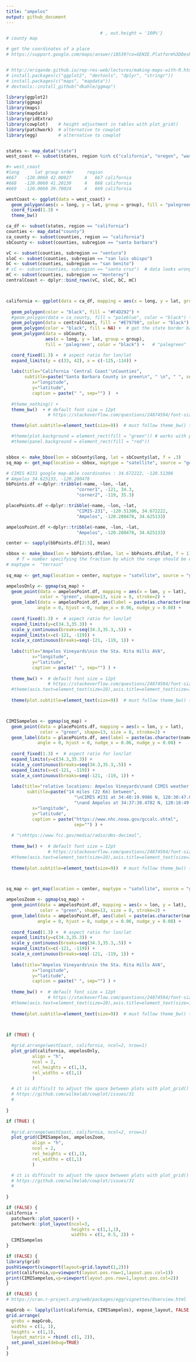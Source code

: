 ```yaml
---
title: "ampelos"
output: github_document
---
```



```r
                                    # , out.height = '100%'}
# county map

# get the coordinates of a place
# https://support.google.com/maps/answer/18539?co=GENIE.Platform%3DDesktop&hl=en


# http://eriqande.github.io/rep-res-web/lectures/making-maps-with-R.html
# install.packages(c("ggplot2", "devtools", "dplyr", "stringr"))
# install.packages(c("maps", "mapdata"))
# devtools::install_github("dkahle/ggmap")

library(ggplot2)
library(ggmap)
library(maps)
library(mapdata)
library(gridExtra)
library(cowplot)    # height adjustment in tables with plot_grid()
library(patchwork)  # alternative to cowplot
library(egg)        # alternative to cowplot


states <- map_data("state")
west_coast <- subset(states, region %in% c("california", "oregon", "washington"))

#> west_coast
#long      lat group order     region
#667   -120.0060 42.00927     4   667 california
#668   -120.0060 41.20139     4   668 california
#669   -120.0060 39.70024     4   669 california

westCoast <- ggplot(data = west_coast) + 
  geom_polygon(aes(x = long, y = lat, group = group), fill = "palegreen", color = "black") +
  coord_fixed(1.3) +
  theme_bw()

ca_df <- subset(states, region == "california")
counties <- map_data("county")
ca_county <- subset(counties, region == "california")
sbCounty <- subset(counties, subregion == "santa barbara")

vC <- subset(counties, subregion == "ventura")
sloC <- subset(counties, subregion == "san luis obispo")
bC <- subset(counties, subregion == "san benito")
# cC <- subset(counties, subregion == "santa cruz")  # data looks wrong
mC <- subset(counties, subregion == "monterey")
centralCoast <- dplyr::bind_rows(vC, sloC, bC, mC)



california <- ggplot(data = ca_df, mapping = aes(x = long, y = lat, group = group)) + 
  
  geom_polygon(color = "black", fill = "#F4D292") + 
  #geom_polygon(data = ca_county, fill = "paleblue", color = "black") +
  geom_polygon(data = centralCoast, fill = "#E79798", color = "black") +
  geom_polygon(color = "black", fill = NA) +  # get the state border back on top
  geom_polygon(data = sbCounty, 
               aes(x = long, y = lat, group = group), 
               fill = 'palegreen', color = "black") +   # "palegreen"

  coord_fixed(1.3) +  # aspect ratio for lon/lat
  expand_limits(y = c(33, 42), x = c(-125,-114)) +
  
  labs(title="California 'Central Coast'\nCounties",
       subtitle=paste("Santa Barbara County in green\n", " \n", " ", sep=""),  # match plot sub-title space
          x="longitude", 
          y="latitude", 
          caption = paste(" ", sep="") )  +
  
  #theme_nothing() +
  theme_bw()  + # default font size = 12pt
                # https://stackoverflow.com/questions/24874594/font-size-confusion-in-ggplot2

  theme(plot.subtitle=element_text(size=9))  # must follow theme_bw() to override default

  #theme(plot.background = element_rect(fill = "green")) # works with plot_grid(), not patchwork
  #theme(panel.background = element_rect(fill = "red"))



```




```r


sbbox <- make_bbox(lon = sbCounty$long, lat = sbCounty$lat, f = .3)
sq_map <- get_map(location = sbbox, maptype = "satellite", source = "google")

# CIMIS #231 google map-able coordinates : 34.672222, -120.51306
# Ampelos 34.625133, -120.280478
bbPoints.df <-dplyr::tribble(~name, ~lon, ~lat, 
                           "corner1", -121, 34.3,
                           "corner2", -119, 35.3)

placePoints.df <-dplyr::tribble(~name, ~lon, ~lat, 
                           "CIMIS-231", -120.51306, 34.672222, 
                           "Ampelos", -120.280478, 34.625133)

ampelosPoint.df <-dplyr::tribble(~name, ~lon, ~lat, 
                           "Ampelos", -120.280478, 34.625133)

center <- sapply(bbPoints.df[2:3], mean)

sbbox <- make_bbox(lon = bbPoints.df$lon, lat = bbPoints.df$lat, f = 1)
    # f = number specifying the fraction by which the range should be extended
# maptype =  "terrain"
  
sq_map <- get_map(location = center, maptype = "satellite", source = "google", zoom=9)


```


```r


ampelosOnly <- ggmap(sq_map) + 
  geom_point(data = ampelosPoint.df, mapping = aes(x = lon, y = lat), 
             color = "green", shape=13, size = 8, stroke=2) +
  geom_label(data = ampelosPoint.df, aes(label = paste(as.character(name), sep="")), 
            angle = 0, hjust = 0, nudge_x = 0.06, nudge_y = 0.08) +
  
  coord_fixed(1.3) +  # aspect ratio for lon/lat
  expand_limits(y=c(34.3,35.3)) +
  scale_y_continuous(breaks=seq(34.3,35.3,.5)) +
  expand_limits(x=c(-121, -119)) +
  scale_x_continuous(breaks=seq(-121, -119, 1)) +
  
  labs(title="Ampelos Vineyards\nin the Sta. Rita Hills AVA",
          x="longitude", 
          y="latitude", 
          caption = paste(" ", sep="") ) +
  
  theme_bw() +  # default font size = 12pt
                # https://stackoverflow.com/questions/24874594/font-size-confusion-in-ggplot2
  #theme(axis.text=element_text(size=10),axis.title=element_text(size=10))
  
  theme(plot.subtitle=element_text(size=9))  # must follow theme_bw() to override default



CIMISampelos <- ggmap(sq_map) + 
  geom_point(data = placePoints.df, mapping = aes(x = lon, y = lat), 
             color = "green", shape=13, size = 8, stroke=2) +
  geom_label(data = placePoints.df, aes(label = paste(as.character(name), sep="")), 
            angle = 0, hjust = 0, nudge_x = 0.06, nudge_y = 0.08) +
  
  coord_fixed(1.3) +  # aspect ratio for lon/lat
  expand_limits(y=c(34.3,35.3)) +
  scale_y_continuous(breaks=seq(34.3,35.3,.5)) +
  expand_limits(x=c(-121, -119)) +
  scale_x_continuous(breaks=seq(-121, -119, 1)) +
  
  labs(title="relative locations: Ampelos Vineyards\nand CIMIS weather station #231",
        subtitle=paste("14 miles (22 Km) between",
                          "\nCIMIS #231 at 34:40:19.9986 N, 120:30:47.0154 W",
                          "\nand Ampelos at 34:37:30.4782 N, 120:16:49.7208 W", sep=""),   
          x="longitude", 
          y="latitude", 
          caption = paste("https://www.nhc.noaa.gov/gccalc.shtml",
                          sep="") ) +
  
  # "\nhttps://www.fcc.gov/media/radio/dms-decimal",
  
  theme_bw() +  # default font size = 12pt
                # https://stackoverflow.com/questions/24874594/font-size-confusion-in-ggplot2
  #theme(axis.text=element_text(size=10),axis.title=element_text(size=10))
  
  theme(plot.subtitle=element_text(size=9))  # must follow theme_bw() to override default




```


```r

sq_map <- get_map(location = center, maptype = "satellite", source = "google", zoom=13)

ampelosZoom <- ggmap(sq_map) + 
  geom_point(data = ampelosPoint.df, mapping = aes(x = lon, y = lat), 
             color = "green", shape=13, size = 8, stroke=2) +
  geom_label(data = ampelosPoint.df, aes(label = paste(as.character(name), sep="")), 
            angle = 0, hjust = 0, nudge_x = 0.06, nudge_y = 0.08) +
  
  coord_fixed(1.3) +  # aspect ratio for lon/lat
  expand_limits(y=c(34.3,35.3)) +
  scale_y_continuous(breaks=seq(34.3,35.3,.5)) +
  expand_limits(x=c(-121, -119)) +
  scale_x_continuous(breaks=seq(-121, -119, 1)) +
  
  labs(title="Ampelos Vineyards\nin the Sta. Rita Hills AVA",
          x="longitude", 
          y="latitude", 
          caption = paste(" ", sep="") ) +
  
  theme_bw() +  # default font size = 12pt
                # https://stackoverflow.com/questions/24874594/font-size-confusion-in-ggplot2
  #theme(axis.text=element_text(size=10),axis.title=element_text(size=10))
  
  theme(plot.subtitle=element_text(size=9))  # must follow theme_bw() to override default




```




```r

if (TRUE) {
  
  #grid.arrange(westCoast, california, ncol=2, nrow=1)
  plot_grid(california, ampelosOnly,
          align = "h",
          ncol = 2,
          rel_heights = c(1,1),
          rel_widths = c(1,1)
          )

  # it is difficult to adjust the space between plots with plot_grid()
  # https://github.com/wilkelab/cowplot/issues/31
  # 
  
}

```



```r

if (TRUE) {
  
  #grid.arrange(westCoast, california, ncol=2, nrow=1)
  plot_grid(CIMISampelos, ampelosZoom,
          align = "h",
          ncol = 2,
          rel_heights = c(1,1),
          rel_widths = c(1,1)
          )

  # it is difficult to adjust the space between plots with plot_grid()
  # https://github.com/wilkelab/cowplot/issues/31
  # 
  
}


```

```r

if (FALSE) {
california + 
  patchwork::plot_spacer() + 
  patchwork::plot_layout(ncol=3, 
                         heights = c(1,1,1), 
                         widths = c(1, 0.5, 2)) +
  CIMISampelos
}

```


```r

if (FALSE) {
library(grid)
pushViewport(viewport(layout=grid.layout(1,2)))
print(california,vp=viewport(layout.pos.row=1,layout.pos.col=1))
print(CIMISampelos,vp=viewport(layout.pos.row=1,layout.pos.col=2))
}

```



```r

if (FALSE) {
# https://cran.r-project.org/web/packages/egg/vignettes/Overview.html

mapGrob <- lapply(list(california, CIMISampelos), expose_layout, FALSE, FALSE)
grid.arrange(
  grobs = mapGrob,
  widths = c(1, 1),
  heights = c(1,1),
  layout_matrix = rbind( c(1, 2)),
  set_panel_size(debug=TRUE)
)
}

```

